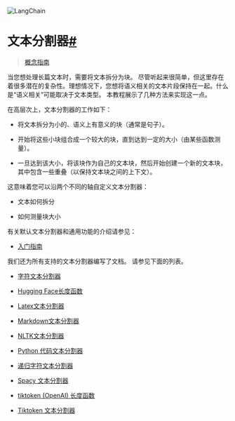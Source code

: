 

<Head>
  <script>
    {
      `(function() {
         var _hmt = _hmt || [];
(function() {
  var hm = document.createElement("script");
  hm.src = "https://hm.baidu.com/hm.js?e60fb290e204e04c5cb6f79b0ac1e697";
  var s = document.getElementsByTagName("script")[0]; 
  s.parentNode.insertBefore(hm, s);
})();
       })();`
    }
  </script>
</Head>

![LangChain](https://pica.zhimg.com/50/v2-56e8bbb52aa271012541c1fe1ceb11a2_r.gif)





文本分割器[#](#text-splitters "到标题的永久链接")
====================================

> [概念指南](https://docs.langchain.com/docs/components/indexing/text-splitters)

当您想处理长篇文本时，需要将文本拆分为块。
尽管听起来很简单，但这里存在着很多潜在的复杂性。理想情况下，您想将语义相关的文本片段保持在一起。什么是“语义相关”可能取决于文本类型。
本教程展示了几种方法来实现这一点。

在高层次上，文本分割器的工作如下：

- 将文本拆分为小的、语义上有意义的块（通常是句子）。

- 开始将这些小块组合成一个较大的块，直到达到一定的大小（由某些函数测量）。

- 一旦达到该大小，将该块作为自己的文本块，然后开始创建一个新的文本块，其中包含一些重叠（以保持文本块之间的上下文）。

这意味着您可以沿两个不同的轴自定义文本分割器：

- 文本如何拆分

- 如何测量块大小

有关默认文本分割器和通用功能的介绍请参见：

* [入门指南](text_splitters/getting_started)

我们还为所有支持的文本分割器编写了文档。
请参见下面的列表。

* [字符文本分割器](text_splitters/examples/character_text_splitter)

* [Hugging Face长度函数](text_splitters/examples/huggingface_length_function)

* [Latex文本分割器](text_splitters/examples/latex)

* [Markdown文本分割器](text_splitters/examples/markdown)

* [NLTK文本分割器](text_splitters/examples/nltk)

* [Python 代码文本分割器](text_splitters/examples/python)

* [递归字符文本分割器](text_splitters/examples/recursive_text_splitter)

* [Spacy 文本分割器](text_splitters/examples/spacy)

* [tiktoken (OpenAI) 长度函数](text_splitters/examples/tiktoken)

* [Tiktoken 文本分割器](text_splitters/examples/tiktoken_splitter)


